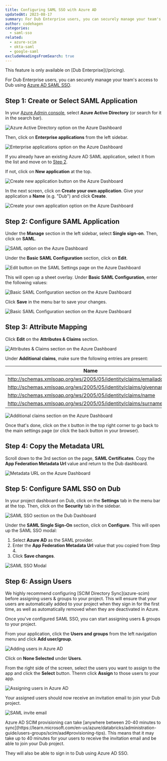 ```yaml
---
title: Configuring SAML SSO with Azure AD
updatedAt: 2023-08-17
summary: For Dub Enterprise users, you can securely manage your team's access to Dub using Azure AD SAML SSO.
author: codehagen
categories:
  - saml-sso
related:
  - azure-scim
  - okta-saml
  - google-saml
excludeHeadingsFromSearch: true
---
```


<Note variant="success">
  This feature is only available on [Dub Enterprise](/pricing).
</Note>

For Dub Enterprise users, you can securely manage your team's access to Dub using [Azure AD SAML SSO](https://learn.microsoft.com/en-us/azure/active-directory/architecture/auth-saml).

## Step 1: Create or Select SAML Application

In your [Azure Admin console](https://portal.azure.com/), select **Azure Active Directory** (or search for it in the search bar).

<Image
  alt="Azure Active Directory option on the Azure Dashboard"
  src="https://d2vwwcvoksz7ty.cloudfront.net/help/azure-ad.png"
  width={2498}
  height={1108}
  hideCaption={true}
/>

Then, click on **Enterprise applications** from the left sidebar.

<Image
  alt="Enterprise applications option on the Azure Dashboard"
  src="https://d2vwwcvoksz7ty.cloudfront.net/help/azure-ent-apps.png"
  width={2488}
  height={1412}
  hideCaption={true}
/>

If you already have an existing Azure AD SAML application, select it from the list and move on to [Step 2](#step-2-configure-saml-applicaation).

If not, click on **New application** at the top.

<Image
  alt="Create new application button on the Azure Dashboard"
  src="https://d2vwwcvoksz7ty.cloudfront.net/help/azure-new-app.png"
  width={2490}
  height={1304}
  hideCaption={true}
/>

In the next screen, click on **Create your own application**. Give your application a **Name** (e.g. "Dub") and click **Create**.

<Image
  alt="Create your own application option on the Azure Dashboard"
  src="https://d2vwwcvoksz7ty.cloudfront.net/help/azure-create-own.png"
  width={2782}
  height={1636}
  hideCaption={true}
/>

## Step 2: Configure SAML Application

Under the **Manage** section in the left sidebar, select **Single sign-on**. Then, click on **SAML**.

<Image
  alt="SAML option on the Azure Dashboard"
  src="https://d2vwwcvoksz7ty.cloudfront.net/help/azure-saml.png"
  width={2782}
  height={1474}
  hideCaption={true}
/>

Under the **Basic SAML Configuration** section, click on **Edit**.

<Image
  alt="Edit button on the SAML Settings page on the Azure Dashboard"
  src="https://d2vwwcvoksz7ty.cloudfront.net/help/azure-saml-edit.png"
  width={2478}
  height={1382}
  hideCaption={true}
/>

This will open up a sheet overlay. Under **Basic SAML Configuration**, enter the following values:

<CopyBox title="Identifier (Entity ID)" copy="https://saml.dub.co" />

<CopyBox
  title="Reply URL (Assertion Consumer Service URL)"
  copy="https://api.dub.co/auth/saml/callback"
/>

<Image
  alt="Basic SAML Configuration section on the Azure Dashboard"
  src="https://d2vwwcvoksz7ty.cloudfront.net/help/azure-basic-saml.png"
  width={3024}
  height={1720}
  hideCaption={true}
/>

Click **Save** in the menu bar to save your changes.

<Image
  alt="Basic SAML Configuration section on the Azure Dashboard"
  src="https://d2vwwcvoksz7ty.cloudfront.net/help/azure-save-saml.png"
  width={1788}
  height={1062}
  hideCaption={true}
/>

## Step 3: Attribute Mapping

Click **Edit** on the **Attributes & Claims** section.

<Image
  alt="Attributes & Claims section on the Azure Dashboard"
  src="https://d2vwwcvoksz7ty.cloudfront.net/help/azure-attributes.png"
  width={2478}
  height={1580}
  hideCaption={true}
/>

Under **Additional claims**, make sure the following entries are present:

| Name                                                               | Value                  |
| ------------------------------------------------------------------ | ---------------------- |
| http://schemas.xmlsoap.org/ws/2005/05/identity/claims/emailaddress | user.mail              |
| http://schemas.xmlsoap.org/ws/2005/05/identity/claims/givenname    | user.givenname         |
| http://schemas.xmlsoap.org/ws/2005/05/identity/claims/name         | user.userprincipalname |
| http://schemas.xmlsoap.org/ws/2005/05/identity/claims/surname      | user.surname           |

<Image
  alt="Additional claims section on the Azure Dashboard"
  src="https://d2vwwcvoksz7ty.cloudfront.net/help/azure-attributes-claims.png"
  width={1772}
  height={1004}
  hideCaption={true}
/>

Once that's done, click on the `X` button in the top right corner to go back to the main settings page (or click the back button in your browser).

## Step 4: Copy the Metadata URL

Scroll down to the 3rd section on the page, **SAML Certificates**. Copy the **App Federation Metadata Url** value and return to the Dub dashboard.

<Image
  alt="Metadata URL on the Azure Dashboard"
  src="https://d2vwwcvoksz7ty.cloudfront.net/help/azure-metadata-url.png"
  width={2516}
  height={1408}
  hideCaption={true}
/>

## Step 5: Configure SAML SSO on Dub

In your project dashboard on Dub, click on the **Settings** tab in the menu bar at the top. Then, click on the **Security** tab in the sidebar.

<Image
  alt="SAML SSO section on the Dub Dashboard"
  src="https://d2vwwcvoksz7ty.cloudfront.net/help/saml-sso-section.png"
  width={2480}
  height={1486}
  hideCaption={true}
/>

Under the **SAML Single Sign-On** section, click on **Configure**. This will open up the SAML SSO modal:

1. Select **Azure AD** as the SAML provider.
2. Enter the **App Federation Metadata Url** value that you copied from Step 4.
3. Click **Save changes**.

<Image
  alt="SAML SSO Modal"
  src="https://d2vwwcvoksz7ty.cloudfront.net/help/azure-saml-modal.png"
  width={2022}
  height={1372}
  hideCaption={true}
/>

## Step 6: Assign Users

<Note variant="warning">
  We highly recommend configuring [SCIM Directory Sync](azure-scim) before
  assigning users & groups to your project. This will ensure that your users are
  automatically added to your project when they sign in for the first time, as
  well as automatically removed when they are deactivated in Azure.
</Note>

Once you've configured SAML SSO, you can start assigning users & groups to your project.

From your application, click the **Users and groups** from the left navigation menu and click **Add user/group**.

<Image
  alt="Adding users in Azure AD"
  src="https://d2vwwcvoksz7ty.cloudfront.net/help/azure-scim-add-users.png"
  width={2918}
  height={1570}
  hideCaption={true}
/>

Click on **None Selected** under **Users**.

From the right side of the screen, select the users you want to assign to the app and click the **Select** button. Thenm click **Assign** to those users to your app.

<Image
  alt="Assigning users in Azure AD"
  src="https://d2vwwcvoksz7ty.cloudfront.net/help/azure-scim-assign-user.png"
  width={1564}
  height={1356}
  hideCaption={true}
/>

Your assigned users should now receive an invitation email to join your Dub project.

<Image
  alt="SAML invite email"
  src="https://d2vwwcvoksz7ty.cloudfront.net/help/saml-invite.png"
  width={2918}
  height={1578}
  hideCaption={true}
/>

<Note variant="warning">
  Azure AD SCIM provisioning can take [anywhere between 20-40 minutes to
  sync](https://learn.microsoft.com/en-us/azure/databricks/administration-guide/users-groups/scim/aad#provisioning-tips).
  This means that it may take up to 40 minutes for your users to receive the
  invitation email and be able to join your Dub project.
</Note>

They will also be able to sign in to Dub using Azure AD SSO.

